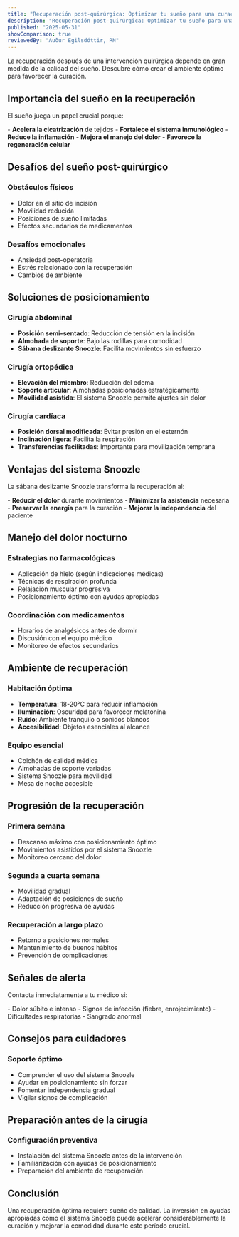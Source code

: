 ```yaml
---
title: "Recuperación post-quirúrgica: Optimizar tu sueño para una curación rápida"
description: "Recuperación post-quirúrgica: Optimizar tu sueño para una curación rápida"
published: "2025-05-31"
showComparison: true
reviewedBy: "Auður Egilsdóttir, RN"
---
```

La recuperación después de una intervención quirúrgica depende en gran medida de la calidad del sueño. Descubre cómo crear el ambiente óptimo para favorecer la curación.

<h2>Importancia del sueño en la recuperación</h2><p>El sueño juega un papel crucial porque:</p>
- <strong>Acelera la cicatrización</strong> de tejidos
- <strong>Fortalece el sistema inmunológico</strong>
- <strong>Reduce la inflamación</strong>
- <strong>Mejora el manejo del dolor</strong>
- <strong>Favorece la regeneración celular</strong>

<h2>Desafíos del sueño post-quirúrgico</h2>


<h3>Obstáculos físicos</h3>

- Dolor en el sitio de incisión
- Movilidad reducida
- Posiciones de sueño limitadas
- Efectos secundarios de medicamentos

<h3>Desafíos emocionales</h3>

- Ansiedad post-operatoria
- Estrés relacionado con la recuperación
- Cambios de ambiente

<h2>Soluciones de posicionamiento</h2>


<h3>Cirugía abdominal</h3>

- <strong>Posición semi-sentado</strong>: Reducción de tensión en la incisión
- <strong>Almohada de soporte</strong>: Bajo las rodillas para comodidad
- <strong>Sábana deslizante Snoozle</strong>: Facilita movimientos sin esfuerzo

<h3>Cirugía ortopédica</h3>

- <strong>Elevación del miembro</strong>: Reducción del edema
- <strong>Soporte articular</strong>: Almohadas posicionadas estratégicamente
- <strong>Movilidad asistida</strong>: El sistema Snoozle permite ajustes sin dolor

<h3>Cirugía cardíaca</h3>

- <strong>Posición dorsal modificada</strong>: Evitar presión en el esternón
- <strong>Inclinación ligera</strong>: Facilita la respiración
- <strong>Transferencias facilitadas</strong>: Importante para movilización temprana

<h2>Ventajas del sistema Snoozle</h2><p>La sábana deslizante Snoozle transforma la recuperación al:</p>
- <strong>Reducir el dolor</strong> durante movimientos
- <strong>Minimizar la asistencia</strong> necesaria
- <strong>Preservar la energía</strong> para la curación
- <strong>Mejorar la independencia</strong> del paciente

<h2>Manejo del dolor nocturno</h2>


<h3>Estrategias no farmacológicas</h3>

- Aplicación de hielo (según indicaciones médicas)
- Técnicas de respiración profunda
- Relajación muscular progresiva
- Posicionamiento óptimo con ayudas apropiadas

<h3>Coordinación con medicamentos</h3>

- Horarios de analgésicos antes de dormir
- Discusión con el equipo médico
- Monitoreo de efectos secundarios

<h2>Ambiente de recuperación</h2>


<h3>Habitación óptima</h3>

- <strong>Temperatura</strong>: 18-20°C para reducir inflamación
- <strong>Iluminación</strong>: Oscuridad para favorecer melatonina
- <strong>Ruido</strong>: Ambiente tranquilo o sonidos blancos
- <strong>Accesibilidad</strong>: Objetos esenciales al alcance

<h3>Equipo esencial</h3>

- Colchón de calidad médica
- Almohadas de soporte variadas
- Sistema Snoozle para movilidad
- Mesa de noche accesible

<h2>Progresión de la recuperación</h2>


<h3>Primera semana</h3>

- Descanso máximo con posicionamiento óptimo
- Movimientos asistidos por el sistema Snoozle
- Monitoreo cercano del dolor

<h3>Segunda a cuarta semana</h3>

- Movilidad gradual
- Adaptación de posiciones de sueño
- Reducción progresiva de ayudas

<h3>Recuperación a largo plazo</h3>

- Retorno a posiciones normales
- Mantenimiento de buenos hábitos
- Prevención de complicaciones

<h2>Señales de alerta</h2><p>Contacta inmediatamente a tu médico si:</p>
- Dolor súbito e intenso
- Signos de infección (fiebre, enrojecimiento)
- Dificultades respiratorias
- Sangrado anormal

<h2>Consejos para cuidadores</h2>


<h3>Soporte óptimo</h3>

- Comprender el uso del sistema Snoozle
- Ayudar en posicionamiento sin forzar
- Fomentar independencia gradual
- Vigilar signos de complicación

<h2>Preparación antes de la cirugía</h2>


<h3>Configuración preventiva</h3>

- Instalación del sistema Snoozle antes de la intervención
- Familiarización con ayudas de posicionamiento
- Preparación del ambiente de recuperación

<h2>Conclusión</h2><p>Una recuperación óptima requiere sueño de calidad. La inversión en ayudas apropiadas como el sistema Snoozle puede acelerar considerablemente la curación y mejorar la comodidad durante este período crucial.</p>
